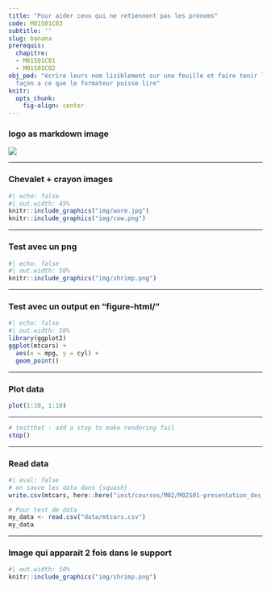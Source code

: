 ```yaml
---
title: "Pour aider ceux qui ne retiennent pas les prénoms"
code: M01S01C03
subtitle: ''
slug: banana
prerequis:
  chapitre:
  - M01S01C01
  - M01S01C02
obj_ped: "écrire leurs nom lisiblement sur une feuille et faire tenir la feuille de
  façon a ce que le formateur puisse lire"
knitr:
  opts_chunk: 
    fig-align: center
---
```


### logo as markdown image

![](img/kiwi.png){fig-align="center" fig-alt="alt text"}

---

### Chevalet + crayon images


```r
#| echo: false
#| out.width: 45%
knitr::include_graphics("img/worm.jpg")
knitr::include_graphics("img/cow.png")
```

---

### Test avec un png

```r
#| echo: false
#| out.width: 50%
knitr::include_graphics("img/shrimp.png")
```

---

### Test avec un output en "figure-html/"

```r
#| echo: false
#| out.width: 50%
library(ggplot2)
ggplot(mtcars) +
  aes(x = mpg, y = cyl) +
  geom_point()
```

---

### Plot data

```r
plot(1:10, 1:10)
```

---

```r
# testthat : add a stop to make rendering fail
stop()
```

---

### Read data

```r
#| eval: false
# on sauve les data dans {squash}
write.csv(mtcars, here::here("inst/courses/M02/M02S01-presentation_des_personnes_presentes/data/mtcars.csv"))
```

```r
# Pour test de data
my_data <- read.csv("data/mtcars.csv")
my_data
```

---

### Image qui apparait 2 fois dans le support

```r
#| out.width: 50%
knitr::include_graphics("img/shrimp.png")
```
